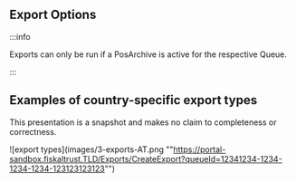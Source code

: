 ## Export Options

:::info

Exports can only be run if a PosArchive is active for the respective Queue.  

:::

## Examples of country-specific export types
This presentation is a snapshot and makes no claim to completeness or correctness.

![export types](images/3-exports-AT.png ""https://portal-sandbox.fiskaltrust.TLD/Exports/CreateExport?queueId=12341234-1234-1234-1234-123123123123"")